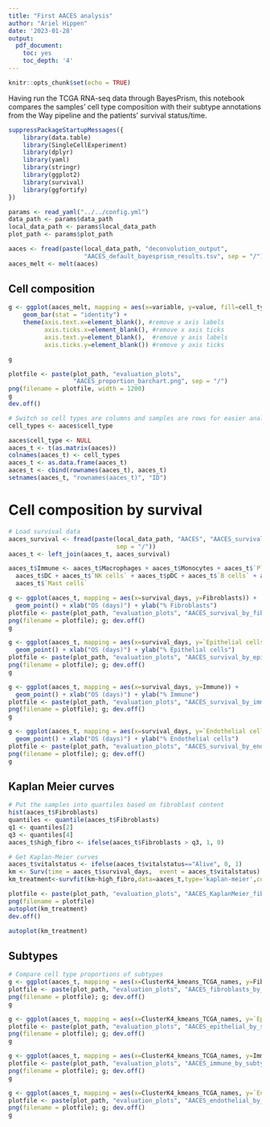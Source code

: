 ```yaml
---
title: "First AACES analysis"
author: "Ariel Hippen"
date: '2023-01-28'
output:  
  pdf_document:
    toc: yes
    toc_depth: '4'
---
```


```r
knitr::opts_chunk$set(echo = TRUE)
```

Having run the TCGA RNA-seq data through BayesPrism, this notebook compares the samples' cell type composition with their subtype annotations from the Way pipeline and the patients' survival status/time.

```r
suppressPackageStartupMessages({
    library(data.table)
    library(SingleCellExperiment)
    library(dplyr)
    library(yaml)
    library(stringr)
    library(ggplot2)
    library(survival)
    library(ggfortify)
})

params <- read_yaml("../../config.yml")
data_path <- params$data_path
local_data_path <- params$local_data_path
plot_path <- params$plot_path
```

```r
aaces <- fread(paste(local_data_path, "deconvolution_output",
                     "AACES_default_bayesprism_results.tsv", sep = "/"))
aaces_melt <- melt(aaces)
```


## Cell composition

```r
g <- ggplot(aaces_melt, mapping = aes(x=variable, y=value, fill=cell_type, color=cell_type)) +
    geom_bar(stat = "identity") + 
    theme(axis.text.x=element_blank(), #remove x axis labels
          axis.ticks.x=element_blank(), #remove x axis ticks
          axis.text.y=element_blank(),  #remove y axis labels
          axis.ticks.y=element_blank()) #remove y axis ticks

g

plotfile <- paste(plot_path, "evaluation_plots",
                  "AACES_proportion_barchart.png", sep = "/")
png(filename = plotfile, width = 1200)
g
dev.off()
```

```r
# Switch so cell types are columns and samples are rows for easier analysis
cell_types <- aaces$cell_type

aaces$cell_type <- NULL
aaces_t <- t(as.matrix(aaces))
colnames(aaces_t) <- cell_types
aaces_t <- as.data.frame(aaces_t)
aaces_t <- cbind(rownames(aaces_t), aaces_t)
setnames(aaces_t, "rownames(aaces_t)", "ID")
```

# Cell composition by survival

```r
# Load survival data
aaces_survival <- fread(paste(local_data_path, "AACES", "AACES_survival.tsv",
                              sep = "/"))
aaces_t <- left_join(aaces_t, aaces_survival)

aaces_t$Immune <- aaces_t$Macrophages + aaces_t$Monocytes + aaces_t$`Plasma cells` +
  aaces_t$DC + aaces_t$`NK cells` + aaces_t$pDC + aaces_t$`B cells` + aaces_t$ILC +
  aaces_t$`Mast cells`
```

```r
g <- ggplot(aaces_t, mapping = aes(x=survival_days, y=Fibroblasts)) +
  geom_point() + xlab("OS (days)") + ylab("% Fibroblasts")
plotfile <- paste(plot_path, "evaluation_plots", "AACES_survival_by_fibroblasts.png", sep = "/")
png(filename = plotfile); g; dev.off()
g

g <- ggplot(aaces_t, mapping = aes(x=survival_days, y=`Epithelial cells`)) +
  geom_point() + xlab("OS (days)") + ylab("% Epithelial cells")
plotfile <- paste(plot_path, "evaluation_plots", "AACES_survival_by_epithelial.png", sep = "/")
png(filename = plotfile); g; dev.off()
g

g <- ggplot(aaces_t, mapping = aes(x=survival_days, y=Immune)) +
  geom_point() + xlab("OS (days)") + ylab("% Immune")
plotfile <- paste(plot_path, "evaluation_plots", "AACES_survival_by_immune.png", sep = "/")
png(filename = plotfile); g; dev.off()
g

g <- ggplot(aaces_t, mapping = aes(x=survival_days, y=`Endothelial cells`)) +
  geom_point() + xlab("OS (days)") + ylab("% Endothelial cells")
plotfile <- paste(plot_path, "evaluation_plots", "AACES_survival_by_endothelial_cells.png", sep = "/")
png(filename = plotfile); g; dev.off()
g
```

## Kaplan Meier curves

```r
# Put the samples into quartiles based on fibroblast content
hist(aaces_t$Fibroblasts)
quantiles <- quantile(aaces_t$Fibroblasts)
q1 <- quantiles[2]
q3 <- quantiles[4]
aaces_t$high_fibro <- ifelse(aaces_t$Fibroblasts > q3, 1, 0)
```

```r
# Get Kaplan-Meier curves
aaces_t$vitalstatus <- ifelse(aaces_t$vitalstatus=="Alive", 0, 1)
km <- Surv(time = aaces_t$survival_days,  event = aaces_t$vitalstatus)
km_treatment<-survfit(km~high_fibro,data=aaces_t,type='kaplan-meier',conf.type='log')

plotfile <- paste(plot_path, "evaluation_plots", "AACES_KaplanMeier_fibroblasts.png", sep = "/")
png(filename = plotfile)
autoplot(km_treatment)
dev.off()

autoplot(km_treatment)
```

## Subtypes


```r
# Compare cell type proportions of subtypes
g <- ggplot(aaces_t, mapping = aes(x=ClusterK4_kmeans_TCGA_names, y=Fibroblasts)) + geom_boxplot()
plotfile <- paste(plot_path, "evaluation_plots", "AACES_fibroblasts_by_subtype.png", sep = "/")
png(filename = plotfile); g; dev.off()
g

g <- ggplot(aaces_t, mapping = aes(x=ClusterK4_kmeans_TCGA_names, y=`Epithelial cells`)) + geom_boxplot()
plotfile <- paste(plot_path, "evaluation_plots", "AACES_epithelial_by_subtype.png", sep = "/")
png(filename = plotfile); g; dev.off()
g

g <- ggplot(aaces_t, mapping = aes(x=ClusterK4_kmeans_TCGA_names, y=Immune)) + geom_boxplot()
plotfile <- paste(plot_path, "evaluation_plots", "AACES_immune_by_subtype.png", sep = "/")
png(filename = plotfile); g; dev.off()
g

g <- ggplot(aaces_t, mapping = aes(x=ClusterK4_kmeans_TCGA_names, y=`Endothelial cells`)) + geom_boxplot()
plotfile <- paste(plot_path, "evaluation_plots", "AACES_endothelial_by_subtype.png", sep = "/")
png(filename = plotfile); g; dev.off()
g
```

